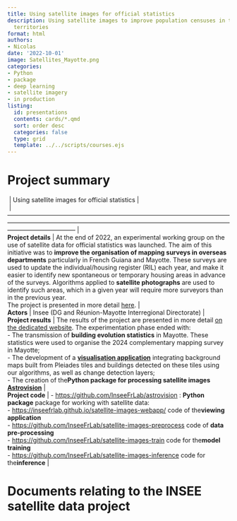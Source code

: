 ```yaml
---
title: Using satellite images for official statistics
description: Using satellite images to improve population censuses in the French overseas
  territories
format: html
authors:
- Nicolas
date: '2022-10-01'
image: Satellites_Mayotte.png
categories:
- Python
- package
- deep learning
- satellite imagery
- in production
listing:
  id: presentations
  contents: cards/*.qmd
  sort: order desc
  categories: false
  type: grid
  template: ../../scripts/courses.ejs
---
```


# Project summary

|  | Using satellite images for official statistics                                                                                                                                                                                                            | 
|  | --------------------------------------------------------------------------------------------------------------------------------------------------------------------------------------------------------------------------------------------------------- |
| **Project details** | At the end of 2022, an experimental working group on the use of satellite data for official statistics was launched. The aim of this initiative was to **improve the organisation of mapping surveys in overseas departments** particularly in French Guiana and Mayotte. These surveys are used to update the individual/housing register (RIL) each year, and make it easier to identify new spontaneous or temporary housing areas in advance of the surveys. Algorithms applied to **satellite photographs** are used to identify such areas, which in a given year will require more surveyors than in the previous year. <br> The project is presented in more detail [here](https://inseefrlab.github.io/satellite-images-docs/src/documentation/index.html).                                                                                                   | 
| **Actors** | Insee (DG and Réunion-Mayotte Interregional Directorate)                                                                                                                                                                                                  | 
| **Project results** | The results of the project are presented in more detail [on the dedicated website](https://inseefrlab.github.io/satellite-images-docs/). The experimentation phase ended with: <br> - The transmission of **building evolution statistics** in Mayotte. These statistics were used to organise the 2024 complementary mapping survey in Mayotte; <br> - The development of a [**visualisation application**](https://inseefrlab.github.io/satellite-images-webapp/) integrating background maps built from Pleiades tiles and buildings detected on these tiles using our algorithms, as well as change detection layers; <br> - The creation of the**Python package for processing satellite images** [**Astrovision**](https://pypi.org/project/astrovision/)                                                                                                                                                                                                  | 
| **Project code** | \- 
 <https://github.com/InseeFrLab/astrovision> : **Python package** package for working with satellite data: <br> - 
 <https://inseefrlab.github.io/satellite-images-webapp/> code of the**viewing application** <br> - 
 [https://github.com/InseeFrLab/satellite-images-preprocess ](https://github.com/InseeFrLab/satellite-images-preprocess) code of **data pre-processing** <br> - 
 <https://github.com/InseeFrLab/satellite-images-train> code for the**model training** <br> - 
 <https://github.com/InseeFrLab/satellite-images-inference> code for the**inference**                                                                                                                                                                                                                                                      | 

# Documents relating to the INSEE satellite data project

::: {#presentations}
:::


